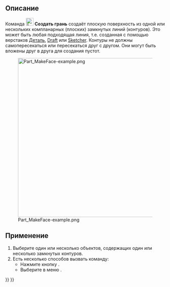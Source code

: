 <languages/>

{{Docnav/ru
|[[Part_Chamfer/ru|Фаска]]
|[[Part_RuledSurface/ru|Линейчатая поверхность]]
|[[Part_Workbench/ru|Верстак Part]]
|IconL=Part_Chamfer.svg
|IconR=Part_RuledSurface.svg
|IconC=Workbench_Part.svg
}}

{{GuiCommand/ru
|Name=Part_MakeFace
|Name/ru=Создать грань из ломанных
|MenuLocation=Деталь → Создать грань из ломанных
|Workbenches=[[Part_Workbench/ru|Part(Деталь)]]
|Version=0.19
|SeeAlso=[[Part_RuledSurface/ru|Линейчатая поверхность]]
}}

<span id="Description"></span>
==Описание==

Команда [[Image:Part_MakeFace.svg|24px]] '''Создать грань''' создаёт плоскую поверхность из одной или нескольких компланарных (плоских) замкнутых линий (контуров). Это может быть любая подходящая линия, т.е. созданная с помощью верстаков [[Part_Workbench/ru|Деталь]], [[Draft_Workbench/ru|Draft]] или [[Sketcher_Workbench/ru|Sketcher]]. Контуры не должны самопересекаться или пересекаться друг с другом. Они могут быть вложены друг в друга для создания пустот.

[[Image:Part_MakeFace-example.png|500px]]

{{Caption|Плоскости, созданные из разных наборов линий}}

<span id="Usage"></span>
== Применение ==

<div class="mw-translate-fuzzy">
# Выберите один или несколько объектов, содержащих один или несколько замкнутых контуров.
# Есть несколько способов вызвать команду:
#* Нажмите кнопку {{Button|[[Image:Part_MakeFace.svg|16px]] [[Part_MakeFace/ru|Создать грань из ломанных]]}}.
#* Выберите в меню {{MenuCommand|Деталь → [[Image:Part_MakeFace.svg|16px]] Создать грань из ломанных}}.
</div>


{{Docnav/ru
|[[Part_Chamfer/ru|Фаска]]
|[[Part_RuledSurface/ru|Создать линейчатую ​​поверхность]]
|[[Part_Workbench/ru|Верстак Part]]
|IconL=Part_Chamfer.svg
|IconR=Part_RuledSurface.svg
|IconC=Workbench_Part.svg
}}

{{Part Tools navi{{#translation:}}}}
{{Userdocnavi{{#translation:}}}}